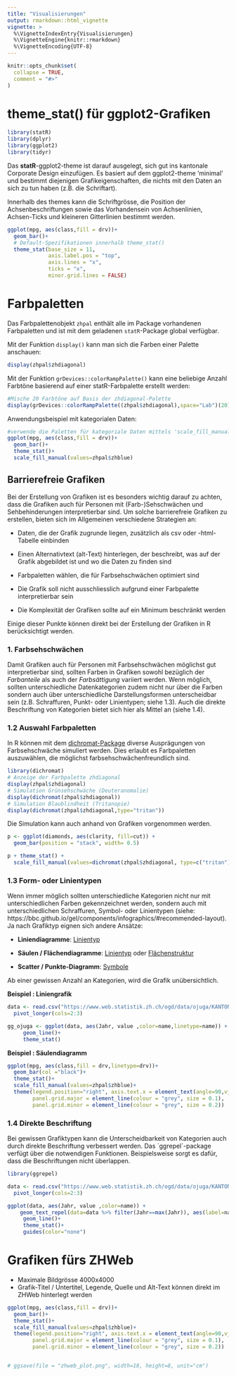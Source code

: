 ```yaml
---
title: "Visualisierungen"
output: rmarkdown::html_vignette
vignette: >
  %\VignetteIndexEntry{Visualisierungen}
  %\VignetteEngine{knitr::rmarkdown}
  %\VignetteEncoding{UTF-8}
---
```


```r
knitr::opts_chunk$set(
  collapse = TRUE,
  comment = "#>"
)
```

# theme_stat() für ggplot2-Grafiken

```r
library(statR)
library(dplyr)
library(ggplot2)
library(tidyr)
```

Das **statR**-ggplot2-theme ist darauf ausgelegt, sich gut ins kantonale Corporate Design einzufügen. Es basiert auf dem ggplot2-theme 'minimal' und bestimmt diejenigen Grafikeigenschaften, die nichts mit den Daten an sich zu tun haben (z.B. die Schriftart).  

Innerhalb des themes kann die Schriftgrösse, die Position der Achsenbeschriftungen sowie das Vorhandensein von Achsenlinien, Achsen-Ticks und kleineren Gitterlinien bestimmt werden.

```r
ggplot(mpg, aes(class,fill = drv))+
  geom_bar()+
  # Default-Spezifikationen innerhalb theme_stat()
  theme_stat(base_size = 11,
             axis.label.pos = "top",
             axis.lines = "x",
             ticks = "x",
             minor.grid.lines = FALSE)
```

# Farbpaletten

Das Farbpalettenobjekt `zhpal` enthält alle im Package vorhandenen Farbpaletten und ist mit dem geladenen `statR`-Package global verfügbar. 

Mit der Funktion `display()` kann man sich die Farben einer Palette anschauen:

```r
display(zhpal$zhdiagonal)
```

Mit der Funktion `grDevices::colorRampPalette()` kann eine beliebige Anzahl Farbtöne basierend auf einer statR-Farbpalette erstellt werden:

```r
#Mische 20 Farbtöne auf Basis der zhdiagonal-Palette
display(grDevices::colorRampPalette((zhpal$zhdiagonal),space="Lab")(20))
```

Anwendungsbeispiel mit kategorialen Daten:

```r
#verwende die Paletten für kategoriale Daten mittels 'scale_fill_manual'
ggplot(mpg, aes(class,fill = drv))+
  geom_bar()+
  theme_stat()+
  scale_fill_manual(values=zhpal$zhblue)
```

## Barrierefreie Grafiken

Bei der Erstellung von Grafiken ist es besonders wichtig darauf zu achten, dass die Grafiken auch für Personen mit (Farb-)Sehschwächen und Sehbehinderungen interpretierbar sind. Um solche barrierefreie Grafiken zu erstellen, bieten sich im Allgemeinen verschiedene Strategien an:

- Daten, die der Grafik zugrunde liegen, zusätzlich als csv oder -html-Tabelle einbinden

- Einen Alternativtext (alt-Text) hinterlegen, der beschreibt, was auf der Grafik abgebildet ist und wo die Daten zu finden sind

- Farbpaletten wählen, die für Farbsehschwächen optimiert sind

- Die Grafik soll nicht ausschliesslich aufgrund einer Farbpalette interpretierbar sein

- Die Komplexität der Grafiken sollte auf ein Minimum beschränkt werden

Einige dieser Punkte können direkt bei der Erstellung der Grafiken in R berücksichtigt werden.

### 1. Farbsehschwächen

Damit Grafiken auch für Personen mit Farbsehschwächen möglichst gut interpretierbar sind, sollten Farben in Grafiken sowohl bezüglich der *Farbanteile* als auch der *Farbsättigung* variiert werden. Wenn möglich, sollten unterschiedliche Datenkategorien zudem nicht nur über die Farben sondern auch über unterschiedliche Darstellungsformen unterscheidbar sein (z.B. Schraffuren, Punkt- oder Linientypen; siehe 1.3). Auch die direkte Beschriftung von Kategorien bietet sich hier als Mittel an (siehe 1.4).

### 1.2 Auswahl Farbpaletten

In R können mit dem [dichromat-Package](https://cran.r-project.org/web/packages/dichromat/index.html) diverse Ausprägungen von Farbsehschwäche simuliert werden. Dies erlaubt es Farbpaletten auszuwählen, die möglichst farbsehschwächenfreundlich sind.

```r
library(dichromat)
# Anzeige der Farbpalette zhdiagonal
display(zhpal$zhdiagonal)
# Simulation Grünsehschwäche (Deuteranomalie)
display(dichromat(zhpal$zhdiagonal))
# Simulation Blaublindheit (Tritanopie)
display(dichromat(zhpal$zhdiagonal,type="tritan"))
```

Die Simulation kann auch anhand von Grafiken vorgenommen werden.

```r
p <- ggplot(diamonds, aes(clarity, fill=cut)) + 
  geom_bar(position = "stack", width= 0.5)

p + theme_stat() +
  scale_fill_manual(values=dichromat(zhpal$zhdiagonal, type=c("tritan")))
```

### 1.3 Form- oder Linientypen 

Wenn immer möglich sollten unterschiedliche Kategorien nicht nur mit unterschiedlichen Farben gekennzeichnet werden, sondern auch mit unterschiedlichen Schraffuren, Symbol- oder Linientypen (siehe: https://bbc.github.io/gel/components/infographics/#recommended-layout). Ja nach Grafiktyp eignen sich andere Ansätze:

- __Liniendiagramme__: [Linientyp](https://ggplot2.tidyverse.org/reference/aes_linetype_size_shape.html)

- __Säulen / Flächendiagramme__: [Linientyp](https://ggplot2.tidyverse.org/reference/aes_linetype_size_shape.html) oder [Flächenstruktur](Flächen schraffieren : https://coolbutuseless.github.io/package/ggpattern/articles/pattern-circle.html#the-density-aesthetic-as-a-mapped-aesthetic-1)

- __Scatter / Punkte-Diagramm__: [Symbole](https://ggplot2.tidyverse.org/reference/aes_linetype_size_shape.html)

<i class="fa fa-exclamation-circle" aria-hidden="true"></i> Ab einer gewissen Anzahl an Kategorien, wird die Grafik unübersichtlich.

__Beispiel : Liniengrafik__

```r
data <- read.csv("https://www.web.statistik.zh.ch/ogd/data/ojuga/KANTON-ZUERICH_jugendstrafrechtspflege_geschlechter_verurteilungen.csv") %>% 
  pivot_longer(cols=2:3)

gg_ojuga <- ggplot(data, aes(Jahr, value ,color=name,linetype=name)) + 
     geom_line()+
     theme_stat()
```

__Beispiel : Säulendiagramm__

```r
ggplot(mpg, aes(class,fill = drv,linetype=drv))+
  geom_bar(col ="black")+
  theme_stat()+
  scale_fill_manual(values=zhpal$zhblue)+
  theme(legend.position="right", axis.text.x = element_text(angle=90,vjust = 0.5, hjust=0),
        panel.grid.major = element_line(colour = "grey", size = 0.1),
        panel.grid.minor = element_line(colour = "grey", size = 0.2))

```

### 1.4 Direkte Beschriftung

Bei gewissen Grafiktypen kann die Unterscheidbarkeit von Kategorien auch durch direkte Beschriftung verbessert werden. Das ´ggrepel´-package verfügt über die notwendigen Funktionen. Beispielsweise sorgt es dafür, dass die Beschriftungen nicht überlappen.

```r
library(ggrepel)

data <- read.csv("https://www.web.statistik.zh.ch/ogd/data/ojuga/KANTON-ZUERICH_jugendstrafrechtspflege_geschlechter_verurteilungen.csv") %>% 
  pivot_longer(cols=2:3)

ggplot(data, aes(Jahr, value ,color=name)) + 
    geom_text_repel(data=data %>% filter(Jahr==max(Jahr)), aes(label=name), direction = "y") +
     geom_line()+
     theme_stat()+
     guides(color="none")
```


# Grafiken fürs ZHWeb

- Maximale Bildgrösse 4000x4000
- Grafik-Titel / Untertitel, Legende, Quelle und Alt-Text können direkt im ZHWeb hinterlegt werden

```r

ggplot(mpg, aes(class,fill = drv))+
  geom_bar()+
  theme_stat()+
  scale_fill_manual(values=zhpal$zhblue)+
  theme(legend.position="right", axis.text.x = element_text(angle=90,vjust = 0.5, hjust=0),
        panel.grid.major = element_line(colour = "grey", size = 0.1),
        panel.grid.minor = element_line(colour = "grey", size = 0.2))


# ggsave(file = "zhweb_plot.png", width=18, height=8, unit="cm")

```
